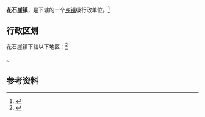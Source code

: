 {{中国乡级行政区|61/08/21/105/000}}

'''花石崖镇'''，是{{PRC admin/fullname|61/08/21/105/000|3}}下辖的一个[[乡镇|乡镇]]级行政单位。<ref>{{PRC admin/ref sgc|{{PRC admin/parent|61/08/21/105/000}}}}</ref>

== 行政区划 ==

花石崖镇下辖以下地区：<ref>{{PRC admin/ref sgc|61/08/21/105/000}}</ref>

{{PRC admin/children|61/08/21/105/000}}。

== 参考资料 ==

{{reflist}}

{{行政区划小作品}}
{{PRC admin/navcat|61/08/21/105/000}}